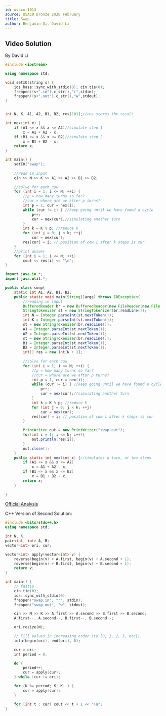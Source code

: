 ```yaml
---
id: usaco-1013
source: USACO Bronze 2020 February
title: Swap
author: Benjamin Qi, David Li
---
```



## Video Solution
By David Li
<Spoiler title="Video Solution Code">
<LanguageSection>
<CPPSection>

```cpp
#include <iostream>

using namespace std;

void setIO(string s) {
    ios_base::sync_with_stdio(0); cin.tie(0);
    freopen((s+".in").c_str(),"r",stdin);
    freopen((s+".out").c_str(),"w",stdout);
}


int N, K, A1, A2, B1, B2, res[101];//res stores the result

int nex(int x) {
	if (A1 <= x && x <= A2)//simulate step 1
        x = A1 + A2 - x;
	if (B1 <= x && x <= B2)//simulate step 2
        x = B1 + B2 - x;
	return x;
}

int main() {
	setIO("swap");
	
	//read in input
	cin >> N >> K >> A1 >> A2 >> B1 >> B2;

	//solve for each cow
	for (int i = 1; i <= N; ++i) {
		//p = how many turns so far?
		//cur = where are we after p turns?
		int p = 1, cur = nex(i);
		while (cur != i) { //keep going until we have found a cycle
			p++;
			cur = nex(cur);//simulating another turn
		}
		int k = K % p; //reduce k
		for (int j = 0; j < k; ++j)
            cur = nex(cur);
		res[cur] = i; // position of cow i after k steps is cur
	}
	//print answer
	for (int i = 1; i <= N; ++i)
        cout << res[i] << "\n";
}
```

</CPPSection>
<JavaSection>

```java
import java.io.*;
import java.util.*;

public class swap{
    static int A1, A2, B1, B2;
    public static void main(String[]args) throws IOException{
        //reading in input
        BufferedReader br = new BufferedReader(new FileReader(new File("swap.in")));
        StringTokenizer st = new StringTokenizer(br.readLine());
        int N = Integer.parseInt(st.nextToken());
        int K = Integer.parseInt(st.nextToken());
        st = new StringTokenizer(br.readLine());
        A1 = Integer.parseInt(st.nextToken());
        A2 = Integer.parseInt(st.nextToken());
        st = new StringTokenizer(br.readLine());
        B1 = Integer.parseInt(st.nextToken());
        B2 = Integer.parseInt(st.nextToken());
        int[] res = new int[N + 1];
        
        //solve for each cow
        for (int i = 1; i <= N; ++i) {
            //p = how many turns so far?
            //cur = where are we after p turns?
            int p = 1, cur = nex(i);
            while (cur != i) { //keep going until we have found a cycle
                p++;
                cur = nex(cur);//simulating another turn
            }
            int k = K % p; //reduce k
            for (int j = 0; j < k; ++j)
                cur = nex(cur);
            res[cur] = i; // position of cow i after k steps is cur
        }

        PrintWriter out = new PrintWriter("swap.out");
        for(int i = 1; i <= N; i++){
            out.println(res[i]);
        }
        out.close();
    }
    public static int nex(int x) {//simulates a turn, or two steps
        if (A1 <= x && x <= A2)
            x = A1 + A2 - x;
        if (B1 <= x && x <= B2)
            x = B1 + B2 - x;
        return x;
    }
    
}
```

</JavaSection>
</LanguageSection>
</Spoiler>
	
[Official Analysis](http://www.usaco.org/current/data/sol_swap_bronze_feb20.html)

C++ Version of Second Solution:

```cpp
#include <bits/stdc++.h>
using namespace std;

int N, K;
pair<int, int> A, B;
vector<int> ori, cur;

vector<int> apply(vector<int> v) {
	reverse(begin(v) + A.first, begin(v) + A.second + 1);
	reverse(begin(v) + B.first, begin(v) + B.second + 1);
	return v;
}

int main() {
	// fastio
	cin.tie(0);
	ios::sync_with_stdio(0);
	freopen("swap.in", "r", stdin);
	freopen("swap.out", "w", stdout);

	cin >> N >> K >> A.first >> A.second >> B.first >> B.second;
	A.first--, A.second--, B.first--, B.second--;

	ori.resize(N);

	// Fill values in increasing order (ie [0, 1, 2, 3, etc])
	iota(begin(ori), end(ori), 0);

	cur = ori;
	int period = 0;

	do {
		period++;
		cur = apply(cur);
	} while (cur != ori);

	for (K %= period; K; K--) {
		cur = apply(cur);
	}

	for (int t : cur) cout << t + 1 << "\n";
}
```

